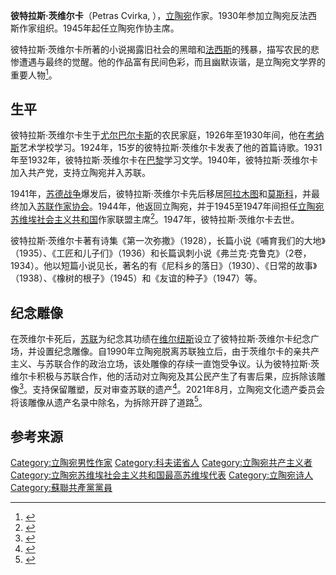 '''彼特拉斯·茨维尔卡'''（Petras Cvirka, {{Bd|1909年|3月12日|1947年|5月2日}}），[[立陶宛|立陶宛]]作家。1930年参加立陶宛反法西斯作家组织。1945年起任立陶宛作协主席。

彼特拉斯·茨维尔卡所著的小说揭露旧社会的黑暗和[[法西斯主义|法西斯]]的残暴，描写农民的悲惨遭遇与最终的觉醒。他的作品富有民间色彩，而且幽默诙谐，是立陶宛文学界的重要人物<ref>{{Cite web|title=Soviet Lithuanian author in the crosshairs of memory politics|url=https://www.lrt.lt/en/news-in-english/19/1109475/soviet-lithuanian-author-in-the-crosshairs-of-memory-politics|access-date=2021-08-25|author=LRT.lt|date=2019-10-23|publisher=立陶宛国家广播电视台|language=en|archive-url=https://web.archive.org/web/20210825205914/https://www.lrt.lt/en/news-in-english/19/1109475/soviet-lithuanian-author-in-the-crosshairs-of-memory-politics|archive-date=2021-08-25|dead-url=no}}</ref>。

== 生平 ==
彼特拉斯·茨维尔卡生于[[尤尔巴尔卡斯|尤尔巴尔卡斯]]的农民家庭，1926年至1930年间，他在[[考那斯|考纳斯]]艺术学校学习。1924年，15岁的彼特拉斯·茨维尔卡发表了他的首篇诗歌。1931年至1932年，彼特拉斯·茨维尔卡在[[巴黎|巴黎]]学习文学。1940年，彼特拉斯·茨维尔卡加入共产党，支持立陶宛并入苏联。

1941年，[[苏德战争|苏德战争]]爆发后，彼特拉斯·茨维尔卡先后移居[[阿拉木圖|阿拉木图]]和[[莫斯科|莫斯科]]，并最终加入[[苏联作家协会|苏联作家协会]]。1944年，他返回立陶宛，并于1945至1947年间担任[[立陶宛苏维埃社会主义共和国|立陶宛苏维埃社会主义共和国]]作家联盟主席<ref>{{Cite web|title=When poem could land you in prison: Soviet Lithuanian author implicated in fellow writer's persecution|url=https://www.lrt.lt/en/news-in-english/19/1114187/when-poem-could-land-you-in-prison-soviet-lithuanian-author-implicated-in-fellow-writer-s-persecution|access-date=2021-08-25|date=2019-11-10|publisher=立陶宛国家广播电视台|language=en|archive-url=https://web.archive.org/web/20210825212436/https://www.lrt.lt/en/news-in-english/19/1114187/when-poem-could-land-you-in-prison-soviet-lithuanian-author-implicated-in-fellow-writer-s-persecution|archive-date=2021-08-25|dead-url=no}}</ref>。1947年，彼特拉斯·茨维尔卡去世。

彼特拉斯·茨维尔卡著有诗集《第一次弥撒》（1928），长篇小说《哺育我们的大地》（1935）、《工匠和儿子们》（1936）和长篇讽刺小说《弗兰克·克鲁克》（2卷，1934）。他以短篇小说见长，著名的有《尼科乡的落日》（1930）、《日常的故事》（1938）、《橡树的根子》（1945）和《友谊的种子》（1947）等。

== 纪念雕像 ==
在茨维尔卡死后，[[苏联|苏联]]为纪念其功绩在[[维尔纽斯|维尔纽斯]]设立了彼特拉斯·茨维尔卡纪念广场，并设置纪念雕像。自1990年立陶宛脱离苏联独立后，由于茨维尔卡的亲共产主义、与苏联合作的政治立场，该处雕像的存续一直饱受争议。{{Tsl|en|Genocide_and_Resistance_Research_Centre_of_Lithuania|立陶宛种族灭绝和抵抗研究中心|立陶宛种族灭绝和抵抗研究中心}}认为彼特拉斯·茨维尔卡积极与苏联合作，他的活动对立陶宛及其公民产生了有害后果，应拆除该雕像<ref>{{Cite web|title=Lithuanian author a Soviet collaborator, researchers conclude|url=https://www.lrt.lt/en/news-in-english/19/1122520/lithuanian-author-a-soviet-collaborator-researchers-conclude|access-date=2021-08-25|author=Ignas Jačauskas|date=2019-12-05|publisher=立陶宛国家广播电视台|language=en|archive-url=https://web.archive.org/web/20210825211103/https://www.lrt.lt/en/news-in-english/19/1122520/lithuanian-author-a-soviet-collaborator-researchers-conclude|archive-date=2021-08-25|dead-url=no}}</ref>。{{Tsl|en|Lithuanian_Writers'_Union|立陶宛作家协会}}支持保留雕塑，反对审查苏联的遗产<ref>{{Cite web|title=Writers Union defends monument for controversial Soviet Lithuanian author|url=https://www.lrt.lt/en/news-in-english/19/1060698/writers-union-defends-monument-for-controversial-soviet-lithuanian-author|access-date=2021-08-25|date=2019-05-20|publisher=立陶宛国家广播电视台|language=en|archive-url=https://web.archive.org/web/20210825211345/https://www.lrt.lt/en/news-in-english/19/1060698/writers-union-defends-monument-for-controversial-soviet-lithuanian-author|archive-date=2021-08-25|dead-url=no}}</ref>。2021年8月，立陶宛文化遗产委员会将该雕像从遗产名录中除名，为拆除开辟了道路<ref>{{Cite web|title=Heritage council delists statue of controversial Soviet-Lithuanian author|url=https://www.lrt.lt/en/news-in-english/19/1474849/heritage-council-delists-statue-of-controversial-soviet-lithuanian-author|access-date=2021-08-25|author=BNS|date=2021-08-24|publisher=立陶宛国家广播电视台|language=en|archive-url=https://web.archive.org/web/20210825201255/https://www.lrt.lt/en/news-in-english/19/1474849/heritage-council-delists-statue-of-controversial-soviet-lithuanian-author|archive-date=2021-08-25|dead-url=no}}</ref>。

== 参考来源 ==
{{Reflist}}
{{Authority control}}
[[Category:立陶宛男性作家|Category:立陶宛男性作家]]
[[Category:科夫诺省人|Category:科夫诺省人]]
[[Category:立陶宛共产主义者|Category:立陶宛共产主义者]]
[[Category:立陶宛苏维埃社会主义共和国最高苏维埃代表|Category:立陶宛苏维埃社会主义共和国最高苏维埃代表]]
[[Category:立陶宛诗人|Category:立陶宛诗人]]
[[Category:蘇聯共產黨黨員|Category:蘇聯共產黨黨員]]